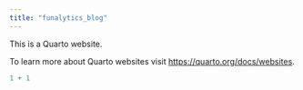 ```yaml
---
title: "funalytics_blog"
---
```


This is a Quarto website.

To learn more about Quarto websites visit <https://quarto.org/docs/websites>.

```r
1 + 1
```

